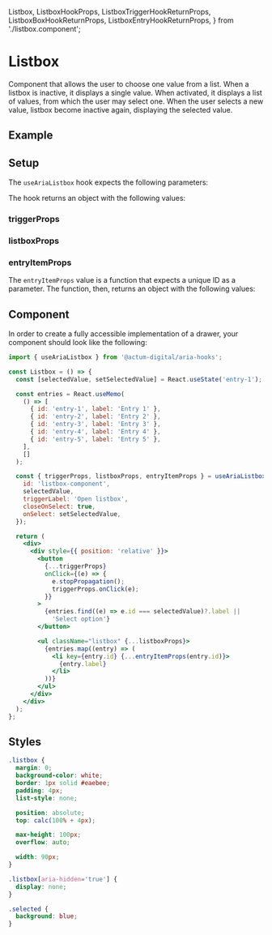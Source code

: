   Listbox,
  ListboxHookProps,
  ListboxTriggerHookReturnProps,
  ListboxBoxHookReturnProps,
  ListboxEntryHookReturnProps,
} from './listbox.component';

<Meta title="Aria Component/Listbox" />

# Listbox

Component that allows the user to choose one value from a list. When a listbox is inactive, it displays a single value. When activated, it displays a list of values, from which the user may select one. When the user selects a new value, listbox become inactive again, displaying the selected value.

## Example

<Canvas>
  <Listbox />
</Canvas>

## Setup

The `useAriaListbox` hook expects the following parameters:

<ArgsTable of={ListboxHookProps} sort="requiredFirst" />

The hook returns an object with the following values:

### triggerProps

<ArgsTable of={ListboxTriggerHookReturnProps} />

### listboxProps

<ArgsTable of={ListboxBoxHookReturnProps} />

### entryItemProps

The `entryItemProps` value is a function that expects a unique ID as a parameter. The function, then, returns an object with the following values:

<ArgsTable of={ListboxEntryHookReturnProps} />

## Component

In order to create a fully accessible implementation of a drawer, your component should look like the following:

```jsx
import { useAriaListbox } from '@actum-digital/aria-hooks';

const Listbox = () => {
  const [selectedValue, setSelectedValue] = React.useState('entry-1');

  const entries = React.useMemo(
    () => [
      { id: 'entry-1', label: 'Entry 1' },
      { id: 'entry-2', label: 'Entry 2' },
      { id: 'entry-3', label: 'Entry 3' },
      { id: 'entry-4', label: 'Entry 4' },
      { id: 'entry-5', label: 'Entry 5' },
    ],
    []
  );

  const { triggerProps, listboxProps, entryItemProps } = useAriaListbox({
    id: 'listbox-component',
    selectedValue,
    triggerLabel: 'Open listbox',
    closeOnSelect: true,
    onSelect: setSelectedValue,
  });

  return (
    <div>
      <div style={{ position: 'relative' }}>
        <button
          {...triggerProps}
          onClick={(e) => {
            e.stopPropagation();
            triggerProps.onClick(e);
          }}
        >
          {entries.find((e) => e.id === selectedValue)?.label ||
            'Select option'}
        </button>

        <ul className="listbox" {...listboxProps}>
          {entries.map((entry) => (
            <li key={entry.id} {...entryItemProps(entry.id)}>
              {entry.label}
            </li>
          ))}
        </ul>
      </div>
    </div>
  );
};
```

## Styles

```css
.listbox {
  margin: 0;
  background-color: white;
  border: 1px solid #eaebee;
  padding: 4px;
  list-style: none;

  position: absolute;
  top: calc(100% + 4px);

  max-height: 100px;
  overflow: auto;

  width: 90px;
}

.listbox[aria-hidden='true'] {
  display: none;
}

.selected {
  background: blue;
}
```
